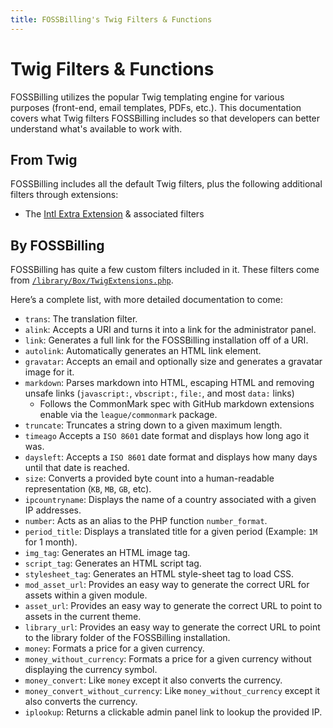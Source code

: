 ```yaml
---
title: FOSSBilling's Twig Filters & Functions
---
```


# Twig Filters & Functions

FOSSBilling utilizes the popular Twig templating engine for various purposes (front-end, email templates, PDFs, etc.).
This documentation covers what Twig filters FOSSBilling includes so that developers can better understand what's available to work with.

## From Twig

FOSSBilling includes all the default Twig filters, plus the following additional filters through extensions:

- The [Intl Extra Extension](https://github.com/twigphp/intl-extra) & associated filters

## By FOSSBilling

FOSSBilling has quite a few custom filters included in it. These filters come from [`/library/Box/TwigExtensions.php`](https://github.com/FOSSBilling/FOSSBilling/blob/main/src/library/Box/TwigExtensions.php).

Here’s a complete list, with more detailed documentation to come:

- `trans`: The translation filter.
- `alink`: Accepts a URI and turns it into a link for the administrator panel.
- `link`: Generates a full link for the FOSSBilling installation off of a URI.
- `autolink`: Automatically generates an HTML link element.
- `gravatar`: Accepts an email and optionally size and generates a gravatar image for it.
- `markdown`: Parses markdown into HTML, escaping HTML and removing unsafe links (`javascript:`, `vbscript:`, `file:`, and most `data:` links)
  - Follows the CommonMark spec with GitHub markdown extensions enable via the `league/commonmark` package.
- `truncate`: Truncates a string down to a given maximum length.
- `timeago` Accepts a `ISO 8601` date format and displays how long ago it was.
- `daysleft`: Accepts a `ISO 8601` date format and displays how many days until that date is reached.
- `size`: Converts a provided byte count into a human-readable representation (`KB`, `MB`, `GB`, etc).
- `ipcountryname`: Displays the name of a country associated with a given IP addresses.
- `number`: Acts as an alias to the PHP function `number_format`.
- `period_title`: Displays a translated title for a given period (Example: `1M` for 1 month).
- `img_tag`: Generates an HTML image tag.
- `script_tag`: Generates an HTML script tag.
- `stylesheet_tag`: Generates an HTML style-sheet tag to load CSS.
- `mod_asset_url`: Provides an easy way to generate the correct URL for assets within a given module.
- `asset_url`: Provides an easy way to generate the correct URL to point to assets in the current theme.
- `library_url`: Provides an easy way to generate the correct URL to point to the library folder of the FOSSBilling installation.
- `money`: Formats a price for a given currency.
- `money_without_currency`: Formats a price for a given currency without displaying the currency symbol.
- `money_convert`: Like `money` except it also converts the currency.
- `money_convert_without_currency`: Like `money_without_currency` except it also converts the currency.
- `iplookup`: Returns a clickable admin panel link to lookup the provided IP.
